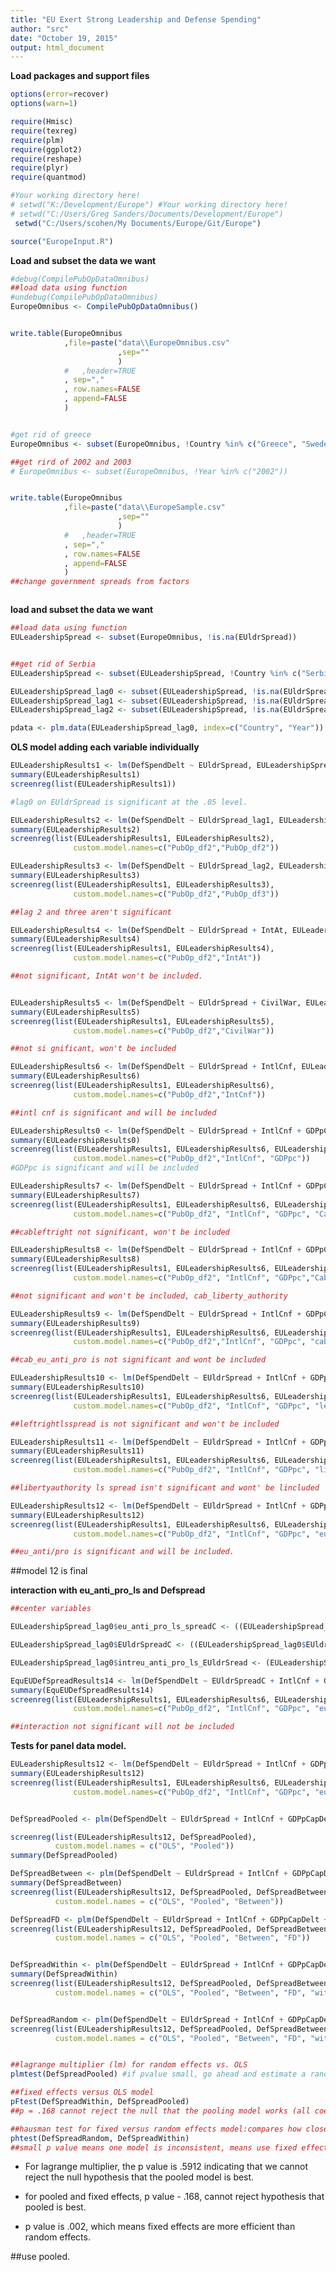 ```yaml
---
title: "EU Exert Strong Leadership and Defense Spending"
author: "src"
date: "October 19, 2015"
output: html_document
---
```


**Load packages and support files**
```r
options(error=recover)
options(warn=1)

require(Hmisc)
require(texreg)
require(plm)
require(ggplot2)
require(reshape)
require(plyr)
require(quantmod)

#Your working directory here!
# setwd("K:/Development/Europe") #Your working directory here!
# setwd("C:/Users/Greg Sanders/Documents/Development/Europe")
 setwd("C:/Users/scohen/My Documents/Europe/Git/Europe")

source("EuropeInput.R")

```


**Load and subset the data we want**
```r


#debug(CompilePubOpDataOmnibus)
##load data using function
#undebug(CompilePubOpDataOmnibus)
EuropeOmnibus <- CompilePubOpDataOmnibus()


write.table(EuropeOmnibus
            ,file=paste("data\\EuropeOmnibus.csv"
                        ,sep=""
                        )
            #   ,header=TRUE
            , sep=","
            , row.names=FALSE
            , append=FALSE
            )


#get rid of greece
EuropeOmnibus <- subset(EuropeOmnibus, !Country %in% c("Greece", "Sweden","Russia","United States"))

##get rird of 2002 and 2003
# EuropeOmnibus <- subset(EuropeOmnibus, !Year %in% c("2002"))


write.table(EuropeOmnibus
            ,file=paste("data\\EuropeSample.csv"
                        ,sep=""
                        )
            #   ,header=TRUE
            , sep=","
            , row.names=FALSE
            , append=FALSE
            )
##change government spreads from factors



```


**load and subset the data we want**
```r

##load data using function
EULeadershipSpread <- subset(EuropeOmnibus, !is.na(EUldrSpread))


##get rid of Serbia
EULeadershipSpread <- subset(EULeadershipSpread, !Country %in% c("Serbia"))

EULeadershipSpread_lag0 <- subset(EULeadershipSpread, !is.na(EUldrSpread))
EULeadershipSpread_lag1 <- subset(EULeadershipSpread, !is.na(EUldrSpread_lag1))
EULeadershipSpread_lag2 <- subset(EULeadershipSpread, !is.na(EUldrSpread_lag2))

pdata <- plm.data(EULeadershipSpread_lag0, index=c("Country", "Year"))

```

**OLS model adding each variable individually**
```r
EULeadershipResults1 <- lm(DefSpendDelt ~ EUldrSpread, EULeadershipSpread_lag0) 
summary(EULeadershipResults1)
screenreg(list(EULeadershipResults1))

#lag0 on EUldrSpread is significant at the .05 level.

EULeadershipResults2 <- lm(DefSpendDelt ~ EUldrSpread_lag1, EULeadershipSpread_lag1) 
summary(EULeadershipResults2)
screenreg(list(EULeadershipResults1, EULeadershipResults2),
              custom.model.names=c("PubOp_df2","PubOp_df2"))

EULeadershipResults3 <- lm(DefSpendDelt ~ EUldrSpread_lag2, EULeadershipSpread_lag2) 
summary(EULeadershipResults3)
screenreg(list(EULeadershipResults1, EULeadershipResults3),
              custom.model.names=c("PubOp_df2","PubOp_df3"))

##lag 2 and three aren't significant

EULeadershipResults4 <- lm(DefSpendDelt ~ EUldrSpread + IntAt, EULeadershipSpread_lag0) 
summary(EULeadershipResults4)
screenreg(list(EULeadershipResults1, EULeadershipResults4),
              custom.model.names=c("PubOp_df2","IntAt"))

##not significant, IntAt won't be included.


EULeadershipResults5 <- lm(DefSpendDelt ~ EUldrSpread + CivilWar, EULeadershipSpread_lag0) 
summary(EULeadershipResults5)
screenreg(list(EULeadershipResults1, EULeadershipResults5),
              custom.model.names=c("PubOp_df2","CivilWar"))

##not si gnificant, won't be included

EULeadershipResults6 <- lm(DefSpendDelt ~ EUldrSpread + IntlCnf, EULeadershipSpread_lag0) 
summary(EULeadershipResults6)
screenreg(list(EULeadershipResults1, EULeadershipResults6),
              custom.model.names=c("PubOp_df2","IntCnf"))

##intl cnf is significant and will be included


```

```r

EULeadershipResults0 <- lm(DefSpendDelt ~ EUldrSpread + IntlCnf + GDPpCapDelt, EULeadershipSpread_lag0) 
summary(EULeadershipResults0)
screenreg(list(EULeadershipResults1, EULeadershipResults6, EULeadershipResults0),
              custom.model.names=c("PubOp_df2","IntlCnf", "GDPpc"))
#GDPpc is significant and will be included 

``` 

```r
EULeadershipResults7 <- lm(DefSpendDelt ~ EUldrSpread + IntlCnf + GDPpCapDelt + Cab_left_right, EULeadershipSpread_lag0) 
summary(EULeadershipResults7)
screenreg(list(EULeadershipResults1, EULeadershipResults6, EULeadershipResults0, EULeadershipResults7),
              custom.model.names=c("PubOp_df2", "IntlCnf", "GDPpc", "CabLeftRight"))

##cableftright not significant, won't be included

EULeadershipResults8 <- lm(DefSpendDelt ~ EUldrSpread + IntlCnf + GDPpCapDelt + Cab_liberty_authority, EULeadershipSpread_lag0) 
summary(EULeadershipResults8)
screenreg(list(EULeadershipResults1, EULeadershipResults6, EULeadershipResults0, EULeadershipResults8),
              custom.model.names=c("PubOp_df2", "IntlCnf", "GDPpc","CabLiberty_authority"))

##not significant and won't be included, cab_liberty_authority

EULeadershipResults9 <- lm(DefSpendDelt ~ EUldrSpread + IntlCnf + GDPpCapDelt + Cab_eu_anti_pro, EULeadershipSpread_lag0) 
summary(EULeadershipResults9)
screenreg(list(EULeadershipResults1, EULeadershipResults6, EULeadershipResults0, EULeadershipResults9),
              custom.model.names=c("PubOp_df2","IntlCnf", "GDPpc", "cab_eu_anti_pro"))

##cab_eu_anti_pro is not significant and wont be included

EULeadershipResults10 <- lm(DefSpendDelt ~ EUldrSpread + IntlCnf + GDPpCapDelt + left_right_ls_spread, EULeadershipSpread_lag0) 
summary(EULeadershipResults10)
screenreg(list(EULeadershipResults1, EULeadershipResults6, EULeadershipResults0, EULeadershipResults10),
              custom.model.names=c("PubOp_df2", "IntlCnf", "GDPpc", "leftrightlsspread"))

##leftrightlsspread is not significant and won't be included

EULeadershipResults11 <- lm(DefSpendDelt ~ EUldrSpread + IntlCnf + GDPpCapDelt + liberty_authority_ls_spread, EULeadershipSpread_lag0) 
summary(EULeadershipResults11)
screenreg(list(EULeadershipResults1, EULeadershipResults6, EULeadershipResults0, EULeadershipResults10),
              custom.model.names=c("PubOp_df2", "IntlCnf", "GDPpc", "libertyauthoritylsspread"))

##libertyauthority ls spread isn't significant and wont' be lincluded 

EULeadershipResults12 <- lm(DefSpendDelt ~ EUldrSpread + IntlCnf + GDPpCapDelt + eu_anti_pro_ls_spread, EULeadershipSpread_lag0) 
summary(EULeadershipResults12)
screenreg(list(EULeadershipResults1, EULeadershipResults6, EULeadershipResults0, EULeadershipResults12),
              custom.model.names=c("PubOp_df2", "IntlCnf", "GDPpc", "eu_anti_prolsspread"))

##eu_anti/pro is significant and will be included.


```

##model 12 is final

**interaction with eu_anti_pro_ls and Defspread**
``` r

##center variables

EULeadershipSpread_lag0$eu_anti_pro_ls_spreadC <- ((EULeadershipSpread_lag0$eu_anti_pro_ls_spread) - mean(EULeadershipSpread$eu_anti_pro_ls_spread))

EULeadershipSpread_lag0$EUldrSpreadC <- ((EULeadershipSpread_lag0$EUldrSpread) - mean(EULeadershipSpread_lag0$EUldrSpread))

EULeadershipSpread_lag0$intreu_anti_pro_ls_EUldrSread <- (EULeadershipSpread_lag0$EUldrSpreadC * EULeadershipSpread_lag0$eu_anti_pro_ls_spreadC)

EquEUDefSpreadResults14 <- lm(DefSpendDelt ~ EUldrSpreadC + IntlCnf + GDPpCapDelt + eu_anti_pro_ls_spreadC + intreu_anti_pro_ls_EUldrSread, EULeadershipSpread_lag0) 
summary(EquEUDefSpreadResults14)
screenreg(list(EULeadershipResults1, EULeadershipResults6, EULeadershipResults0, EULeadershipResults12,EquEUDefSpreadResults14),
              custom.model.names=c("PubOp_df2", "IntlCnf", "GDPpc", "eu_anti_prolsspread","interaction"))

##interaction not significant will not be included


```


**Tests for panel data model.**

``` r

EULeadershipResults12 <- lm(DefSpendDelt ~ EUldrSpread + IntlCnf + GDPpCapDelt + eu_anti_pro_ls_spread, EULeadershipSpread_lag0) 
summary(EULeadershipResults12)
screenreg(list(EULeadershipResults1, EULeadershipResults6, EULeadershipResults0, EULeadershipResults12),
              custom.model.names=c("PubOp_df2", "IntlCnf", "GDPpc", "eu_anti_prolsspread"))


DefSpreadPooled <- plm(DefSpendDelt ~ EUldrSpread + IntlCnf + GDPpCapDelt + eu_anti_pro_ls_spread, data = pdata, model = "pooling")

screenreg(list(EULeadershipResults12, DefSpreadPooled),
          custom.model.names = c("OLS", "Pooled"))
summary(DefSpreadPooled)

DefSpreadBetween <- plm(DefSpendDelt ~ EUldrSpread + IntlCnf + GDPpCapDelt + eu_anti_pro_ls_spread, data = pdata, model = "between")
summary(DefSpreadBetween)
screenreg(list(EULeadershipResults12, DefSpreadPooled, DefSpreadBetween),
          custom.model.names = c("OLS", "Pooled", "Between"))

DefSpreadFD <- plm(DefSpendDelt ~ EUldrSpread + IntlCnf + GDPpCapDelt + eu_anti_pro_ls_spread, data = pdata, model = "fd") ##when variables don't vary from one year to the next, the variable is dropped because the first difference takes difference of the model averaged over time from the original model and for these variables the value would be 0.
screenreg(list(EULeadershipResults12, DefSpreadPooled, DefSpreadBetween, DefSpreadFD),
          custom.model.names = c("OLS", "Pooled", "Between", "FD"))


DefSpreadWithin <- plm(DefSpendDelt ~ EUldrSpread + IntlCnf + GDPpCapDelt + eu_anti_pro_ls_spread, data =  pdata, model = "within")
summary(DefSpreadWithin)
screenreg(list(EULeadershipResults12, DefSpreadPooled, DefSpreadBetween, DefSpreadFD, DefSpreadWithin),
          custom.model.names = c("OLS", "Pooled", "Between", "FD", "within"))


DefSpreadRandom <- plm(DefSpendDelt ~ EUldrSpread + IntlCnf + GDPpCapDelt + eu_anti_pro_ls_spread, data = pdata, model = "random")
screenreg(list(EULeadershipResults12, DefSpreadPooled, DefSpreadBetween, DefSpreadFD, DefSpreadWithin, DefSpreadRandom),
          custom.model.names = c("OLS", "Pooled", "Between", "FD", "within", "Random"))


##lagrange multiplier (lm) for random effects vs. OLS
plmtest(DefSpreadPooled) #if pvalue small, go ahead and estimate a random effects model. "alternative hypothesis, significant effects"

##fixed effects versus OLS model
pFtest(DefSpreadWithin, DefSpreadPooled)
##p = .168 cannot reject the null that the pooling model works (all coefficients for each country should be the same ever year) if p value low, supports the within model(accept alternative hypothesis: significant effects)

##hausman test for fixed versus random effects model:compares how close the coefficients of the model are:
phtest(DefSpreadRandom, DefSpreadWithin)
##small p value means one model is inconsistent, means use fixed effects model b/c that gives you consistent estimates.
```

- For lagrange multiplier, the p value is .5912 indicating that we cannot reject the null hypothesis that the pooled model is best.

- for pooled and fixed effects, p value - .168, cannot reject hypothesis that pooled is best.

- p value is .002, which means fixed effects are more efficient than random effects. 

##use pooled.

